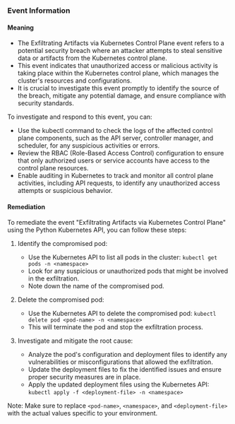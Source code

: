 
### Event Information

#### Meaning

- The Exfiltrating Artifacts via Kubernetes Control Plane event refers to a potential security breach where an attacker attempts to steal sensitive data or artifacts from the Kubernetes control plane.
- This event indicates that unauthorized access or malicious activity is taking place within the Kubernetes control plane, which manages the cluster's resources and configurations.
- It is crucial to investigate this event promptly to identify the source of the breach, mitigate any potential damage, and ensure compliance with security standards.

To investigate and respond to this event, you can:
- Use the kubectl command to check the logs of the affected control plane components, such as the API server, controller manager, and scheduler, for any suspicious activities or errors.
- Review the RBAC (Role-Based Access Control) configuration to ensure that only authorized users or service accounts have access to the control plane resources.
- Enable auditing in Kubernetes to track and monitor all control plane activities, including API requests, to identify any unauthorized access attempts or suspicious behavior.

#### Remediation

To remediate the event "Exfiltrating Artifacts via Kubernetes Control Plane" using the Python Kubernetes API, you can follow these steps:

1. Identify the compromised pod:
   - Use the Kubernetes API to list all pods in the cluster: `kubectl get pods -n <namespace>`
   - Look for any suspicious or unauthorized pods that might be involved in the exfiltration.
   - Note down the name of the compromised pod.

2. Delete the compromised pod:
   - Use the Kubernetes API to delete the compromised pod: `kubectl delete pod <pod-name> -n <namespace>`
   - This will terminate the pod and stop the exfiltration process.

3. Investigate and mitigate the root cause:
   - Analyze the pod's configuration and deployment files to identify any vulnerabilities or misconfigurations that allowed the exfiltration.
   - Update the deployment files to fix the identified issues and ensure proper security measures are in place.
   - Apply the updated deployment files using the Kubernetes API: `kubectl apply -f <deployment-file> -n <namespace>`

Note: Make sure to replace `<pod-name>`, `<namespace>`, and `<deployment-file>` with the actual values specific to your environment.

